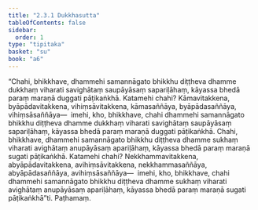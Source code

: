 ```yaml
---
title: "2.3.1 Dukkhasutta"
tableOfContents: false
sidebar:
  order: 1
type: "tipitaka"
basket: "su"
book: "a6"
---
```



<DynamicBreadcrumb />

<Division number="75" book="a6" bookNo="16" page="374">

<Paragraph number="653" book="a6">
“Chahi, bhikkhave, dhammehi samannāgato bhikkhu diṭṭheva dhamme dukkhaṃ viharati savighātaṃ saupāyāsaṃ sapariḷāhaṃ, kāyassa bhedā paraṃ maraṇā duggati pāṭikaṅkhā. Katamehi chahi? Kāmavitakkena, byāpādavitakkena, vihiṃsāvitakkena, kāmasaññāya, byāpādasaññāya, vihiṃsāsaññāya—  imehi, kho, bhikkhave, chahi dhammehi samannāgato bhikkhu diṭṭheva dhamme dukkhaṃ viharati savighātaṃ saupāyāsaṃ sapariḷāhaṃ, kāyassa bhedā paraṃ maraṇā duggati pāṭikaṅkhā.
</Paragraph>

<Paragraph number="654" book="a6">
Chahi, bhikkhave, dhammehi samannāgato bhikkhu diṭṭheva dhamme sukhaṃ viharati avighātaṃ anupāyāsaṃ apariḷāhaṃ, kāyassa bhedā paraṃ maraṇā sugati pāṭikaṅkhā. Katamehi chahi? Nekkhammavitakkena, abyāpādavitakkena, avihiṃsāvitakkena, nekkhammasaññāya, abyāpādasaññāya, avihiṃsāsaññāya—  imehi, kho, bhikkhave, chahi dhammehi samannāgato bhikkhu diṭṭheva dhamme sukhaṃ viharati avighātaṃ anupāyāsaṃ apariḷāhaṃ, kāyassa bhedā paraṃ maraṇā sugati pāṭikaṅkhā”ti.

</Paragraph>
</Division>

<Paragraph number="655" type="center" book="a6">
Paṭhamaṃ.
</Paragraph>